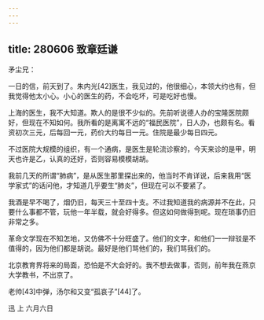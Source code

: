 ```yaml
---
---
---
```

title: 280606 致章廷谦
---




矛尘兄：

一日的信，前天到了。朱内光[42]医生，我见过的，他很细心，本领大约也有，但我觉得他太小心。小心的医生的药，不会吃坏，可是吃好也慢。

上海的医生，我不大知道。欺人的是很不少似的。先前听说德人办的宝隆医院颇好，但现在不知如何。我所看的是离寓不远的“福民医院”，日人办，也颇有名。看资初次三元，后每回一元，药价大约每日一元。住院是最少每日四元。

不过医院大规模的组织，有一个通病，是医生是轮流诊察的，今天来诊的是甲，明天也许是乙，认真的还好，否则容易模模胡胡。

我前几天的所谓“肺病”，是从医生那里探出来的，他当时不肯详说，后来我用“医学家式”的话问他，才知道几乎要生“肺炎”，但现在可以不要紧了。

我酒是早不喝了，烟仍旧，每天三十至四十支。不过我知道我的病源并不在此，只要什么事都不管，玩他一年半载，就会好得多。但这如何做得到呢。现在琐事仍旧非常之多。

革命文学现在不知怎地，又仿佛不十分旺盛了。他们的文字，和他们一一辩驳是不值得的，因为他们都是胡说。最好是他们骂他们的，我们骂我们的。

北京教育界将来的局面，恐怕是不大会好的。我不想去做事，否则，前年我在燕京大学教书，不出京了。

老帅[43]中弹，汤尔和又变“孤哀子”[44]了。

迅 上 六月六日